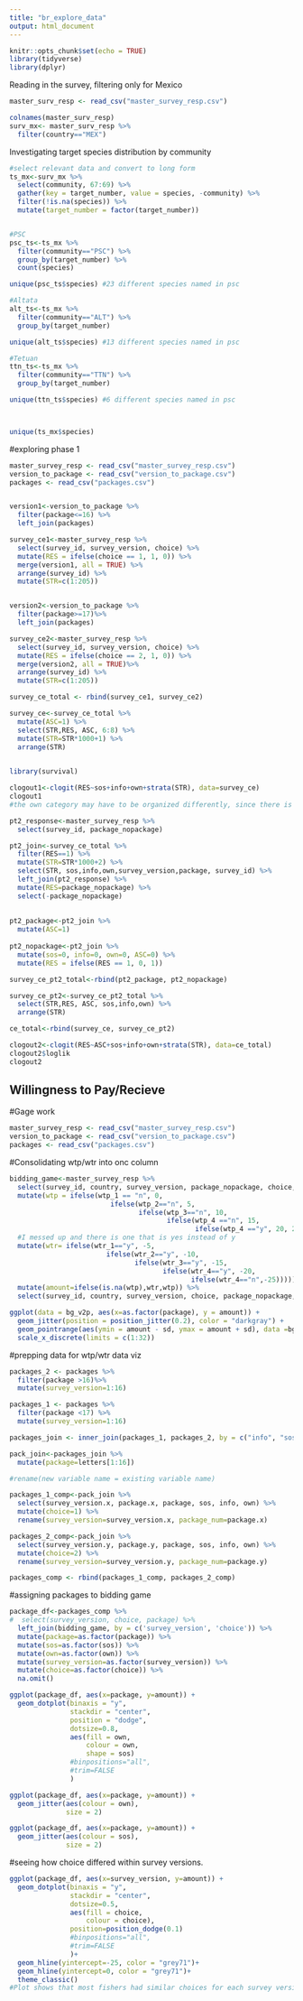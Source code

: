 ```yaml
---
title: "br_explore_data"
output: html_document
---
```


```r
knitr::opts_chunk$set(echo = TRUE)
library(tidyverse)
library(dplyr)
```

Reading in the survey, filtering only for Mexico
```r
master_surv_resp <- read_csv("master_survey_resp.csv")
```

```r
colnames(master_surv_resp)
surv_mx<- master_surv_resp %>% 
  filter(country=="MEX")
```

Investigating target species distribution by community
```r
#select relevant data and convert to long form 
ts_mx<-surv_mx %>% 
  select(community, 67:69) %>% 
  gather(key = target_number, value = species, -community) %>% 
  filter(!is.na(species)) %>% 
  mutate(target_number = factor(target_number))


#PSC
psc_ts<-ts_mx %>% 
  filter(community=="PSC") %>% 
  group_by(target_number) %>% 
  count(species)

unique(psc_ts$species) #23 different species named in psc

#Altata
alt_ts<-ts_mx %>% 
  filter(community=="ALT") %>% 
  group_by(target_number)

unique(alt_ts$species) #13 different species named in psc

#Tetuan
ttn_ts<-ts_mx %>% 
  filter(community=="TTN") %>% 
  group_by(target_number)

unique(ttn_ts$species) #6 different species named in psc



unique(ts_mx$species)
```
#exploring phase 1
```r

master_survey_resp <- read_csv("master_survey_resp.csv")
version_to_package <- read_csv("version_to_package.csv")
packages <- read_csv("packages.csv")


version1<-version_to_package %>% 
  filter(package<=16) %>% 
  left_join(packages)

survey_ce1<-master_survey_resp %>% 
  select(survey_id, survey_version, choice) %>% 
  mutate(RES = ifelse(choice == 1, 1, 0)) %>% 
  merge(version1, all = TRUE) %>% 
  arrange(survey_id) %>% 
  mutate(STR=c(1:205)) 


version2<-version_to_package %>% 
  filter(package>=17)%>% 
  left_join(packages)

survey_ce2<-master_survey_resp %>% 
  select(survey_id, survey_version, choice) %>% 
  mutate(RES = ifelse(choice == 2, 1, 0)) %>% 
  merge(version2, all = TRUE)%>% 
  arrange(survey_id) %>% 
  mutate(STR=c(1:205)) 

survey_ce_total <- rbind(survey_ce1, survey_ce2)

survey_ce<-survey_ce_total %>% 
  mutate(ASC=1) %>% 
  select(STR,RES, ASC, 6:8) %>% 
  mutate(STR=STR*1000+1) %>% 
  arrange(STR) 
  
```

```r
library(survival)

clogout1<-clogit(RES~sos+info+own+strata(STR), data=survey_ce)
clogout1
#the own category may have to be organized differently, since there is no order to how the categories are divided. 
```
```r
pt2_response<-master_survey_resp %>% 
  select(survey_id, package_nopackage)

pt2_join<-survey_ce_total %>% 
  filter(RES==1) %>% 
  mutate(STR=STR*1000+2) %>% 
  select(STR, sos,info,own,survey_version,package, survey_id) %>% 
  left_join(pt2_response) %>%
  mutate(RES=package_nopackage) %>% 
  select(-package_nopackage)
  
  
pt2_package<-pt2_join %>% 
  mutate(ASC=1)
  
pt2_nopackage<-pt2_join %>% 
  mutate(sos=0, info=0, own=0, ASC=0) %>% 
  mutate(RES = ifelse(RES == 1, 0, 1))

survey_ce_pt2_total<-rbind(pt2_package, pt2_nopackage)

survey_ce_pt2<-survey_ce_pt2_total %>% 
  select(STR,RES, ASC, sos,info,own) %>% 
  arrange(STR)

ce_total<-rbind(survey_ce, survey_ce_pt2)
```

```r
clogout2<-clogit(RES~ASC+sos+info+own+strata(STR), data=ce_total)
clogout2$loglik
clogout2

```

## Willingness to Pay/Recieve
#Gage work

```r
master_survey_resp <- read_csv("master_survey_resp.csv")
version_to_package <- read_csv("version_to_package.csv")
packages <- read_csv("packages.csv")
```

#Consolidating wtp/wtr into onc column 
```r
bidding_game<-master_survey_resp %>% 
  select(survey_id, country, survey_version, package_nopackage, choice, wtp_1, wtp_2, wtp_3, wtp_4, wtr_1, wtr_2, wtr_3, wtr_4) %>%
  mutate(wtp = ifelse(wtp_1 == "n", 0,
                         ifelse(wtp_2=="n", 5,
                                ifelse(wtp_3=="n", 10,
                                       ifelse(wtp_4 =="n", 15,
                                              ifelse(wtp_4 =="y", 20, 20)))))) %>% 
  #I messed up and there is one that is yes instead of y   
  mutate(wtr= ifelse(wtr_1=="y", -5,
                        ifelse(wtr_2=="y", -10,
                               ifelse(wtr_3=="y", -15,
                                      ifelse(wtr_4=="y", -20,
                                             ifelse(wtr_4=="n",-25)))))) %>% 
  mutate(amount=ifelse(is.na(wtp),wtr,wtp)) %>% 
  select(survey_id, country, survey_version, choice, package_nopackage, amount)

```

```r
ggplot(data = bg_v2p, aes(x=as.factor(package), y = amount)) +
  geom_jitter(position = position_jitter(0.2), color = "darkgray") +
  geom_pointrange(aes(ymin = amount - sd, ymax = amount + sd), data =bgplot_sum)+
  scale_x_discrete(limits = c(1:32))
```
#prepping data for wtp/wtr data viz
```r
packages_2 <- packages %>%
  filter(package >16)%>% 
  mutate(survey_version=1:16)

packages_1 <- packages %>%
  filter(package <17) %>% 
  mutate(survey_version=1:16)

packages_join <- inner_join(packages_1, packages_2, by = c("info", "sos", "own"))

pack_join<-packages_join %>% 
  mutate(package=letters[1:16])

#rename(new variable name = existing variable name)

packages_1_comp<-pack_join %>% 
  select(survey_version.x, package.x, package, sos, info, own) %>%
  mutate(choice=1) %>% 
  rename(survey_version=survey_version.x, package_num=package.x)

packages_2_comp<-pack_join %>% 
  select(survey_version.y, package.y, package, sos, info, own) %>%
  mutate(choice=2) %>% 
  rename(survey_version=survey_version.y, package_num=package.y)

packages_comp <- rbind(packages_1_comp, packages_2_comp)
```

#assigning packages to bidding game
```r
package_df<-packages_comp %>% 
#  select(survey_version, choice, package) %>% 
  left_join(bidding_game, by = c('survey_version', 'choice')) %>% 
  mutate(package=as.factor(package)) %>% 
  mutate(sos=as.factor(sos)) %>% 
  mutate(own=as.factor(own)) %>% 
  mutate(survey_version=as.factor(survey_version)) %>% 
  mutate(choice=as.factor(choice)) %>% 
  na.omit()
```

```r
ggplot(package_df, aes(x=package, y=amount)) +
  geom_dotplot(binaxis = "y", 
               stackdir = "center", 
               position = "dodge",
               dotsize=0.8,
               aes(fill = own,
                   colour = own,
                   shape = sos)
               #binpositions="all",
               #trim=FALSE
               )
```

```r
ggplot(package_df, aes(x=package, y=amount)) +
  geom_jitter(aes(colour = own), 
              size = 2)

ggplot(package_df, aes(x=package, y=amount)) +
  geom_jitter(aes(colour = sos), 
              size = 2)
```

#seeing how choice differed within survey versions. 
```r
ggplot(package_df, aes(x=survey_version, y=amount)) +
  geom_dotplot(binaxis = "y", 
               stackdir = "center", 
               dotsize=0.5,
               aes(fill = choice,
                   colour = choice),
               position=position_dodge(0.1)
               #binpositions="all",
               #trim=FALSE
               )+
  geom_hline(yintercept=-25, color = "grey71")+
  geom_hline(yintercept=0, color = "grey71")+
  theme_classic()
#Plot shows that most fishers had similar choices for each survey version. For example, ALL fishers that took survey version1 chose package 2 
```